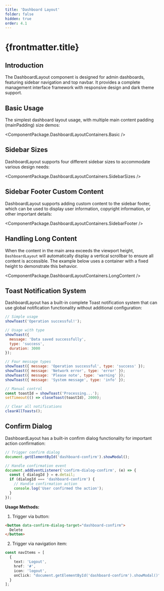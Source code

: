 ```yaml
---
title: 'Dashboard Layout'
folder: false
hidden: true
order: 4.1
---
```



# {frontmatter.title}

## Introduction

The DashboardLayout component is designed for admin dashboards, featuring sidebar navigation and top navbar. It provides a complete management interface framework with responsive design and dark theme support.

## Basic Usage

The simplest dashboard layout usage, with multiple main content padding (mainPadding) size demos:

<ComponentPackage.DashboardLayoutContainers.Basic />

## Sidebar Sizes

DashboardLayout supports four different sidebar sizes to accommodate various design needs:

<ComponentPackage.DashboardLayoutContainers.SidebarSizes />

## Sidebar Footer Custom Content

DashboardLayout supports adding custom content to the sidebar footer, which can be used to display user information, copyright information, or other important details:

<ComponentPackage.DashboardLayoutContainers.SidebarFooter />

## Handling Long Content

When the content in the main area exceeds the viewport height, `DashboardLayout` will automatically display a vertical scrollbar to ensure all content is accessible. The example below uses a container with a fixed height to demonstrate this behavior.

<ComponentPackage.DashboardLayoutContainers.LongContent />

## Toast Notification System

DashboardLayout has a built-in complete Toast notification system that can use global notification functionality without additional configuration:

```javascript
// Simple usage
showToast('Operation successful!');

// Usage with type
showToast({
  message: 'Data saved successfully',
  type: 'success',
  duration: 3000
});

// Four message types
showToast({ message: 'Operation successful', type: 'success' });
showToast({ message: 'Network error', type: 'error' });
showToast({ message: 'Please note', type: 'warning' });
showToast({ message: 'System message', type: 'info' });

// Manual control
const toastId = showToast('Processing...');
setTimeout(() => closeToast(toastId), 2000);

// Clear all notifications
clearAllToasts();
```

## Confirm Dialog

DashboardLayout has a built-in confirm dialog functionality for important action confirmation:

```javascript
// Trigger confirm dialog
document.getElementById('dashboard-confirm').showModal();

// Handle confirmation event
document.addEventListener('confirm-dialog-confirm', (e) => {
  const { dialogId } = e.detail;
  if (dialogId === 'dashboard-confirm') {
    // Handle confirmation action
    console.log('User confirmed the action');
  }
});
```

**Usage Methods:**

1. Trigger via button:
```html
<button data-confirm-dialog-target="dashboard-confirm">
  Delete
</button>
```

2. Trigger via navigation item:
```typescript
const navItems = [
  {
    text: 'Logout',
    href: '#',
    icon: 'logout',
    onClick: "document.getElementById('dashboard-confirm').showModal()"
  }
];
```
